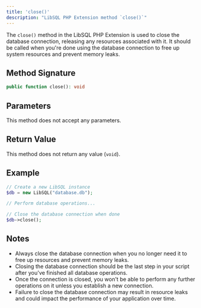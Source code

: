 ```yaml
---
title: 'close()'
description: "LibSQL PHP Extension method `close()`"
---
```


The `close()` method in the LibSQL PHP Extension is used to close the database connection, releasing any resources associated with it. It should be called when you're done using the database connection to free up system resources and prevent memory leaks.

## Method Signature

```php
public function close(): void
```

## Parameters

This method does not accept any parameters.

## Return Value

This method does not return any value (`void`).

## Example

```php
// Create a new LibSQL instance
$db = new LibSQL("database.db");

// Perform database operations...

// Close the database connection when done
$db->close();
```

## Notes

- Always close the database connection when you no longer need it to free up resources and prevent memory leaks.
- Closing the database connection should be the last step in your script after you've finished all database operations.
- Once the connection is closed, you won't be able to perform any further operations on it unless you establish a new connection.
- Failure to close the database connection may result in resource leaks and could impact the performance of your application over time.
